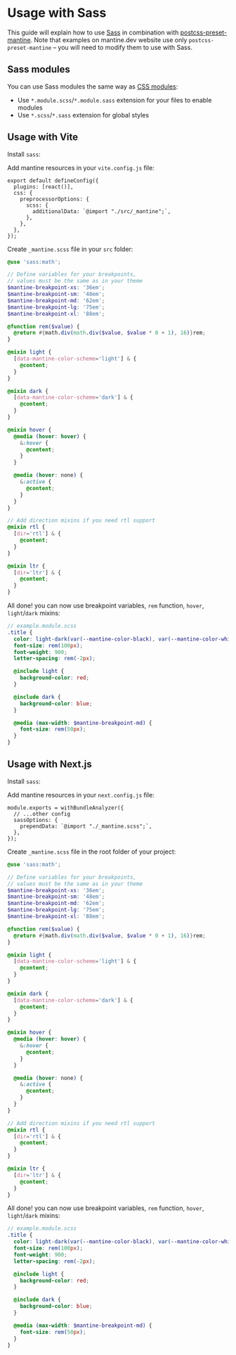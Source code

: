 

# Usage with Sass

This guide will explain how to use [Sass](https://sass-lang.com/) in combination with
[postcss-preset-mantine](/styles/postcss-preset). Note that examples on mantine.dev website
use only `postcss-preset-mantine` – you will need to modify them to use with Sass.

## Sass modules

You can use Sass modules the same way as [CSS modules](/styles/css-modules):

- Use `*.module.scss`/`*.module.sass` extension for your files to enable modules
- Use `*.scss`/`*.sass` extension for global styles

## Usage with Vite

Install `sass`:

<InstallScript packages="sass" dev />

Add mantine resources in your `vite.config.js` file:

```tsx
export default defineConfig({
  plugins: [react()],
  css: {
    preprocessorOptions: {
      scss: {
        additionalData: `@import "./src/_mantine";`,
      },
    },
  },
});
```

Create `_mantine.scss` file in your `src` folder:

```scss
@use 'sass:math';

// Define variables for your breakpoints,
// values must be the same as in your theme
$mantine-breakpoint-xs: '36em';
$mantine-breakpoint-sm: '48em';
$mantine-breakpoint-md: '62em';
$mantine-breakpoint-lg: '75em';
$mantine-breakpoint-xl: '88em';

@function rem($value) {
  @return #{math.div(math.div($value, $value * 0 + 1), 16)}rem;
}

@mixin light {
  [data-mantine-color-scheme='light'] & {
    @content;
  }
}

@mixin dark {
  [data-mantine-color-scheme='dark'] & {
    @content;
  }
}

@mixin hover {
  @media (hover: hover) {
    &:hover {
      @content;
    }
  }

  @media (hover: none) {
    &:active {
      @content;
    }
  }
}

// Add direction mixins if you need rtl support
@mixin rtl {
  [dir='rtl'] & {
    @content;
  }
}

@mixin ltr {
  [dir='ltr'] & {
    @content;
  }
}
```

All done! you can now use breakpoint variables, `rem` function, `hover`, `light`/`dark` mixins:

```scss
// example.module.scss
.title {
  color: light-dark(var(--mantine-color-black), var(--mantine-color-white));
  font-size: rem(100px);
  font-weight: 900;
  letter-spacing: rem(-2px);

  @include light {
    background-color: red;
  }

  @include dark {
    background-color: blue;
  }

  @media (max-width: $mantine-breakpoint-md) {
    font-size: rem(50px);
  }
}
```

## Usage with Next.js

Install `sass`:

<InstallScript packages="sass" dev />

Add mantine resources in your `next.config.js` file:

```tsx
module.exports = withBundleAnalyzer({
  // ...other config
  sassOptions: {
    prependData: `@import "./_mantine.scss";`,
  },
});
```

Create `_mantine.scss` file in the root folder of your project:

```scss
@use 'sass:math';

// Define variables for your breakpoints,
// values must be the same as in your theme
$mantine-breakpoint-xs: '36em';
$mantine-breakpoint-sm: '48em';
$mantine-breakpoint-md: '62em';
$mantine-breakpoint-lg: '75em';
$mantine-breakpoint-xl: '88em';

@function rem($value) {
  @return #{math.div(math.div($value, $value * 0 + 1), 16)}rem;
}

@mixin light {
  [data-mantine-color-scheme='light'] & {
    @content;
  }
}

@mixin dark {
  [data-mantine-color-scheme='dark'] & {
    @content;
  }
}

@mixin hover {
  @media (hover: hover) {
    &:hover {
      @content;
    }
  }

  @media (hover: none) {
    &:active {
      @content;
    }
  }
}

// Add direction mixins if you need rtl support
@mixin rtl {
  [dir='rtl'] & {
    @content;
  }
}

@mixin ltr {
  [dir='ltr'] & {
    @content;
  }
}
```

All done! you can now use breakpoint variables, `rem` function, `hover`, `light`/`dark` mixins:

```scss
// example.module.scss
.title {
  color: light-dark(var(--mantine-color-black), var(--mantine-color-white));
  font-size: rem(100px);
  font-weight: 900;
  letter-spacing: rem(-2px);

  @include light {
    background-color: red;
  }

  @include dark {
    background-color: blue;
  }

  @media (max-width: $mantine-breakpoint-md) {
    font-size: rem(50px);
  }
}
```
